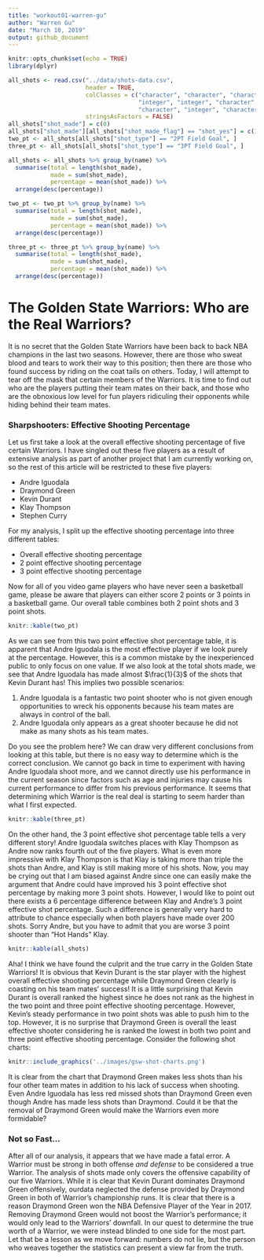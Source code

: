 ```yaml
---
title: "workout01-warren-gu"
author: "Warren Gu"
date: "March 10, 2019"
output: github_document
---
```


```r
knitr::opts_chunk$set(echo = TRUE)
library(dplyr)
```

```r
all_shots <- read.csv("../data/shots-data.csv",
                      header = TRUE,
                      colClasses = c("character", "character", "character", "integer", "integer",
                                     "integer", "integer", "character", "character",
                                     "character", "integer", "character", "integer", "integer"),
                      stringsAsFactors = FALSE)
all_shots["shot_made"] = c(0)
all_shots["shot_made"][all_shots["shot_made_flag"] == "shot_yes"] = c(1)
two_pt <- all_shots[all_shots["shot_type"] == "2PT Field Goal", ]
three_pt <- all_shots[all_shots["shot_type"] == "3PT Field Goal", ]

all_shots <- all_shots %>% group_by(name) %>%
  summarise(total = length(shot_made),
            made = sum(shot_made),
            percentage = mean(shot_made)) %>%
  arrange(desc(percentage))

two_pt <- two_pt %>% group_by(name) %>%
  summarise(total = length(shot_made),
            made = sum(shot_made),
            percentage = mean(shot_made)) %>%
  arrange(desc(percentage))

three_pt <- three_pt %>% group_by(name) %>%
  summarise(total = length(shot_made),
            made = sum(shot_made),
            percentage = mean(shot_made)) %>%
  arrange(desc(percentage))
```


# The Golden State Warriors: Who are the Real Warriors?

It is no secret that the Golden State Warriors have been back to back NBA champions in the last two seasons. However, there are those who sweat blood and tears to work their way to this position; then there are those who found success by riding on the coat tails on others. Today, I will attempt to tear off the mask that certain members of the Warriors. It is time to find out who are the players putting their team mates on their back, and those who are the obnoxious low level for fun players ridiculing their opponents while hiding behind their team mates.

### Sharpshooters: Effective Shooting Percentage

Let us first take a look at the overall effective shooting percentage of five certain Warriors. I have singled out these five players as a result of extensive analysis as part of another project that I am currently working on, so the rest of this article will be restricted to these five players:

* Andre Iguodala
* Draymond Green
* Kevin Durant
* Klay Thompson
* Stephen Curry

For my analysis, I split up the effective shooting percentage into three different tables:

* Overall effective shooting percentage
* 2 point effective shooting percentage
* 3 point effective shooting percentage

Now for all of you video game players who have never seen a basketball game, please be aware that players can either score 2 points or 3 points in a basketball game. Our overall table combines both 2 point shots and 3 point shots.

```r
knitr::kable(two_pt)
```

As we can see from this two point effective shot percentage table, it is apparent that Andre Iguodala is the most effective player if we look purely at the percentage. However, this is a common mistake by the inexperienced public to only focus on one value. If we also look at the total shots made, we see that Andre Iguodala has made almost $\frac{1}{3}$ of the shots that Kevin Durant has! This implies two possible scenarios:

1. Andre Iguodala is a fantastic two point shooter who is not given enough opportunities to wreck his opponents because his team mates are always in control of the ball.
2. Andre Iguodala only appears as a great shooter because he did not make as many shots as his team mates.

Do you see the problem here? We can draw very different conclusions from looking at this table, but there is no easy way to determine which is the correct conclusion. We cannot go back in time to experiment with having Andre Iguodala shoot more, and we cannot directly use his performance in the current season since factors such as age and injuries may cause his current performance to differ from his previous performance. It seems that determining which Warrior is the real deal is starting to seem harder than what I first expected.

```r
knitr::kable(three_pt)
```

On the other hand, the 3 point effective shot percentage table tells a very different story! Andre Iguodala switches places with Klay Thompson as Andre now ranks fourth out of the five players. What is even more impressive with Klay Thompson is that Klay is taking more than triple the shots than Andre, and Klay is still making more of his shots. Now, you may be crying out that I am biased against Andre since one can easily make the argument that Andre could have improved his 3 point effective shot percentage by making more 3 point shots. However, I would like to point out there exists a 6 percentage difference between Klay and Andre's 3 point effective shot percentage. Such a difference is generally very hard to attribute to chance especially when both players have made over 200 shots. Sorry Andre, but you have to admit that you are worse 3 point shooter than "Hot Hands" Klay.

```r
knitr::kable(all_shots)
```

Aha! I think we have found the culprit and the true carry in the Golden State Warriors! It is obvious that Kevin Durant is the star player with the highest overall effective shooting percentage while Draymond Green clearly is coasting on his team mates' success! It is a little surprising that Kevin Durant is overall ranked the highest since he does not rank as the highest in the two point and three point effective shooting percentage. However, Kevin's steady performance in two point shots was able to push him to the top. However, it is no surprise that Draymond Green is overall the least effective shooter considering he is ranked the lowest in both two point and three point effective shooting percentage. Consider the following shot charts:

```r
knitr::include_graphics('../images/gsw-shot-charts.png')
```

It is clear from the chart that Draymond Green makes less shots than his four other team mates in addition to his lack of success when shooting. Even Andre Iguodala has less red missed shots than Draymond Green even though Andre has made less shots than Draymond. Could it be that the removal of Draymond Green would make the Warriors even more formidable?

### Not so Fast...

After all of our analysis, it appears that we have made a fatal error. A Warrior must be strong in both offense *and defense* to be considered a true Warrior. The analysis of shots made only covers the offensive capability of our five Warriors. While it is clear that Kevin Durant dominates Draymond Green offensively, ourdata neglected the defense provided by Draymond Green in both of Warrior's championship runs. It is clear that there is a reason Draymond Green won the NBA Defensive Player of the Year in 2017. Removing Draymond Green would not boost the Warrior's performance; it would only lead to the Warriors' downfall. In our quest to determine the true worth of a Warrior, we were instead blinded to one side for the most part. Let that be a lesson as we move forward: numbers do not lie, but the person who weaves together the statistics can present a view far from the truth.